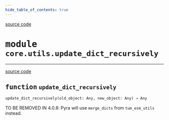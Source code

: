 ```yaml
---
hide_table_of_contents: true
---
```


<!-- markdownlint-disable -->

<a href="https://github.com/tum-esm/pyra/tree/main/packages/core/utils/update_dict_recursively.py#L0" className="SourceCodeLinkBadge">source code</a>

# <kbd>module</kbd> `core.utils.update_dict_recursively`





---

<a href="https://github.com/tum-esm/pyra/tree/main/packages/core/utils/update_dict_recursively.py#L7" className="SourceCodeLinkBadge">source code</a>

## <kbd>function</kbd> `update_dict_recursively`

```python
update_dict_recursively(old_object: Any, new_object: Any) → Any
```

TO BE REMOVED IN 4.0.8: Pyra will use `merge_dicts` from `tum_esm_utils` instead. 


